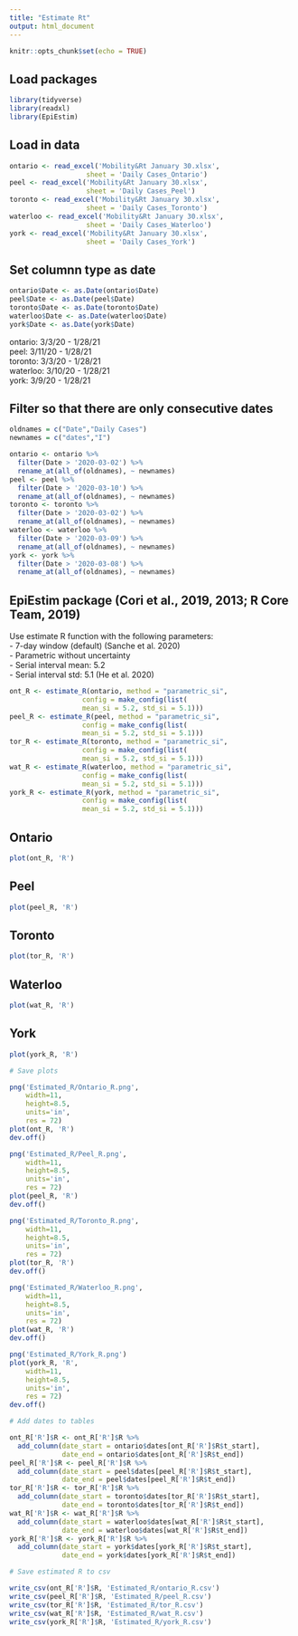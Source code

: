 ```yaml
---
title: "Estimate Rt"
output: html_document
---
```


```r
knitr::opts_chunk$set(echo = TRUE)
```

## Load packages
```r
library(tidyverse)
library(readxl)
library(EpiEstim)
```


## Load in data
```r
ontario <- read_excel('Mobility&Rt January 30.xlsx', 
                   sheet = 'Daily Cases_Ontario')
peel <- read_excel('Mobility&Rt January 30.xlsx', 
                   sheet = 'Daily Cases_Peel')
toronto <- read_excel('Mobility&Rt January 30.xlsx', 
                   sheet = 'Daily Cases_Toronto')
waterloo <- read_excel('Mobility&Rt January 30.xlsx', 
                   sheet = 'Daily Cases_Waterloo')
york <- read_excel('Mobility&Rt January 30.xlsx', 
                   sheet = 'Daily Cases_York')
```

## Set columnn type as date
```r
ontario$Date <- as.Date(ontario$Date)
peel$Date <- as.Date(peel$Date)
toronto$Date <- as.Date(toronto$Date)
waterloo$Date <- as.Date(waterloo$Date)
york$Date <- as.Date(york$Date)
```

ontario: 3/3/20 - 1/28/21  
peel: 3/11/20 - 1/28/21  
toronto: 3/3/20 - 1/28/21  
waterloo: 3/10/20 - 1/28/21  
york: 3/9/20 - 1/28/21  

## Filter so that there are only consecutive dates
```r
oldnames = c("Date","Daily Cases")
newnames = c("dates","I")

ontario <- ontario %>% 
  filter(Date > '2020-03-02') %>% 
  rename_at(all_of(oldnames), ~ newnames)
peel <- peel %>% 
  filter(Date > '2020-03-10') %>% 
  rename_at(all_of(oldnames), ~ newnames)
toronto <- toronto %>% 
  filter(Date > '2020-03-02') %>% 
  rename_at(all_of(oldnames), ~ newnames)
waterloo <- waterloo %>% 
  filter(Date > '2020-03-09') %>% 
  rename_at(all_of(oldnames), ~ newnames)
york <- york %>% 
  filter(Date > '2020-03-08') %>% 
  rename_at(all_of(oldnames), ~ newnames)
```

## EpiEstim package (Cori et al., 2019, 2013; R Core Team, 2019)
Use estimate R function with the following parameters:  
- 7-day window (default) (Sanche et al. 2020)  
- Parametric without uncertainty	
- Serial interval mean: 5.2  
- Serial interval std: 5.1 (He et al. 2020)  

```r
ont_R <- estimate_R(ontario, method = "parametric_si",
                  config = make_config(list(
                  mean_si = 5.2, std_si = 5.1)))
peel_R <- estimate_R(peel, method = "parametric_si",
                  config = make_config(list(
                  mean_si = 5.2, std_si = 5.1)))
tor_R <- estimate_R(toronto, method = "parametric_si",
                  config = make_config(list(
                  mean_si = 5.2, std_si = 5.1)))
wat_R <- estimate_R(waterloo, method = "parametric_si",
                  config = make_config(list(
                  mean_si = 5.2, std_si = 5.1)))
york_R <- estimate_R(york, method = "parametric_si",
                  config = make_config(list(
                  mean_si = 5.2, std_si = 5.1)))
```

## Ontario
```r
plot(ont_R, 'R')
```

## Peel
```r
plot(peel_R, 'R')
```

## Toronto
```r
plot(tor_R, 'R')
```

## Waterloo
```r
plot(wat_R, 'R')
```

## York
```r
plot(york_R, 'R')
```

```r
# Save plots

png('Estimated_R/Ontario_R.png', 
    width=11,
    height=8.5,
    units='in',
    res = 72)
plot(ont_R, 'R')
dev.off()

png('Estimated_R/Peel_R.png', 
    width=11,
    height=8.5,
    units='in',
    res = 72)
plot(peel_R, 'R')
dev.off()

png('Estimated_R/Toronto_R.png', 
    width=11,
    height=8.5,
    units='in',
    res = 72)
plot(tor_R, 'R')
dev.off()

png('Estimated_R/Waterloo_R.png', 
    width=11,
    height=8.5,
    units='in',
    res = 72)
plot(wat_R, 'R')
dev.off()

png('Estimated_R/York_R.png')
plot(york_R, 'R', 
    width=11,
    height=8.5,
    units='in',
    res = 72)
dev.off()
```

```r
# Add dates to tables

ont_R['R']$R <- ont_R['R']$R %>% 
  add_column(date_start = ontario$dates[ont_R['R']$R$t_start],
             date_end = ontario$dates[ont_R['R']$R$t_end])
peel_R['R']$R <- peel_R['R']$R %>% 
  add_column(date_start = peel$dates[peel_R['R']$R$t_start],
             date_end = peel$dates[peel_R['R']$R$t_end])
tor_R['R']$R <- tor_R['R']$R %>% 
  add_column(date_start = toronto$dates[tor_R['R']$R$t_start],
             date_end = toronto$dates[tor_R['R']$R$t_end])
wat_R['R']$R <- wat_R['R']$R %>% 
  add_column(date_start = waterloo$dates[wat_R['R']$R$t_start],
             date_end = waterloo$dates[wat_R['R']$R$t_end])
york_R['R']$R <- york_R['R']$R %>% 
  add_column(date_start = york$dates[york_R['R']$R$t_start],
             date_end = york$dates[york_R['R']$R$t_end])
```

```r
# Save estimated R to csv

write_csv(ont_R['R']$R, 'Estimated_R/ontario_R.csv')
write_csv(peel_R['R']$R, 'Estimated_R/peel_R.csv')
write_csv(tor_R['R']$R, 'Estimated_R/tor_R.csv')
write_csv(wat_R['R']$R, 'Estimated_R/wat_R.csv')
write_csv(york_R['R']$R, 'Estimated_R/york_R.csv')
```

